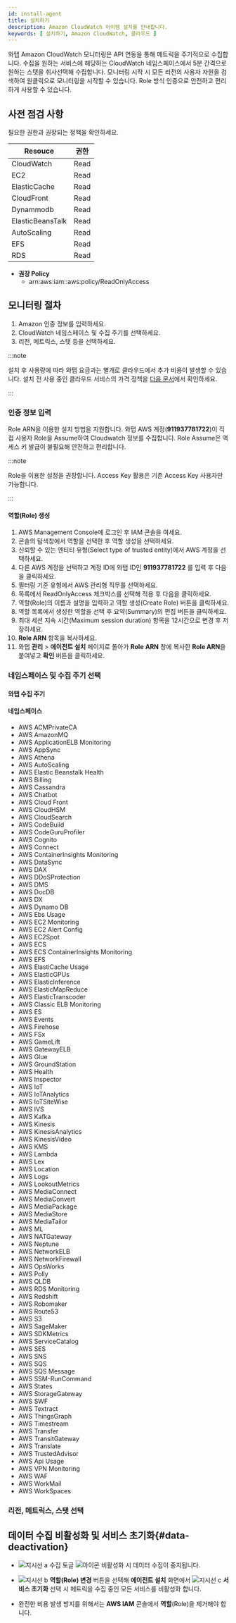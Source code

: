 ```yaml
---
id: install-agent
title: 설치하기
description: Amazon CloudWatch 아이템 설치를 안내합니다.
keywords: [ 설치하기, Amazon CloudWatch, 클라우드 ]
---
```



와탭 Amazon CloudWatch 모니터링은 API 연동을 통해 메트릭을 주기적으로 수집합니다. 수집을 원하는 서비스에 해당하는 CloudWatch 네임스페이스에서 5분 간격으로 원하는 스탯을 취사선택해 수집합니다. 모니터링 시작 시 모든 리전의 사용자 자원을 검색하여 원클릭으로 모니터링을 시작할 수 있습니다. Role 방식 인증으로 안전하고 편리하게 사용할 수 있습니다. 


<Createprojectv2 />

## 사전 점검 사항

필요한 권한과 권장되는 정책을 확인하세요.

| Resouce          | 권한 |
| ---------------- | ---- |
| CloudWatch       | Read |
| EC2              | Read |
| ElasticCache     | Read |
| CloudFront       | Read |
| Dynammodb        | Read |
| ElasticBeansTalk | Read |
| AutoScaling      | Read |
| EFS              | Read |
| RDS              | Read |

* **권장 Policy**
  * arn:aws:iam::aws:policy/ReadOnlyAccess

## 모니터링 절차

1. Amazon 인증 정보를 입력하세요.
1. CloudWatch 네임스페이스 및 수집 주기를 선택하세요.
1. 리전, 메트릭스, 스탯 등을 선택하세요.

:::note

설치 후 사용량에 따라 와탭 요금과는 별개로 클라우드에서 추가 비용이 발생할 수 있습니다. 설치 전 사용 중인 클라우드 서비스의 가격 정책을 [다음 문서](https://aws.amazon.com/ko/cloudwatch/pricing/)에서 확인하세요.

:::

### 인증 정보 입력 

Role ARN을 이용한 설치 방법을 지원합니다. 와탭 AWS 계정(**911937781722**)이 직접 사용자 Role을 Assume하여 Cloudwatch 정보를 수집합니다. Role Assume은 액세스 키 발급이 불필요해 안전하고 편리합니다.

:::note

Role을 이용한 설정을 권장합니다. Access Key 활용은 기존 Access Key 사용자만 가능합니다.

:::

#### 역할(Role) 생성

<ImgLang img='cloudwatch-auth-role.png' desc='Amazon Cloudwatch - role' />

1. AWS Management Console에 로그인 후 IAM 콘솔을 여세요.
1. 콘솔의 탐색창에서 역할을 선택한 후 역할 생성을 선택하세요. 
1. 신뢰할 수 있는 엔티티 유형(Select type of trusted entity)에서 AWS 계정을 선택하세요. 
1. 다른 AWS 계정을 선택하고 계정 ID에 와탭 ID인 **911937781722** 를 입력 후 다음을 클릭하세요.
1. 필터링 기준 유형에서 AWS 관리형 직무를 선택하세요. 
1. 목록에서 ReadOnlyAccess 체크박스를 선택해 적용 후 다음을 클릭하세요. 
1. 역할(Role)의 이름과 설명을 입력하고 역할 생성(Create Role) 버튼을 클릭하세요. 
1. 역할 목록에서 생성한 역할을 선택 후 요약(Summary)의 편집 버튼을 클릭하세요. 
1. 최대 세션 지속 시간(Maximum session duration) 항목을 12시간으로 변경 후 저장하세요. 
1. **Role ARN** 항목을 복사하세요.
1. 와탭 **관리** > **에이전트 설치** 페이지로 돌아가 **Role** **ARN** 창에 복사한 **Role ARN**을 붙여넣고 **확인** 버튼을 클릭하세요.

### 네임스페이스 및 수집 주기 선택


<Namespacecollect />

#### 와탭 수집 주기


<Collectingperiod />

#### 네임스페이스

* AWS ACMPrivateCA
* AWS AmazonMQ
* AWS ApplicationELB Monitoring
* AWS AppSync
* AWS Athena
* AWS AutoScaling
* AWS Elastic Beanstalk Health
* AWS Billing
* AWS Cassandra
* AWS Chatbot
* AWS Cloud Front
* AWS CloudHSM
* AWS CloudSearch
* AWS CodeBuild
* AWS CodeGuruProfiler
* AWS Cognito
* AWS Connect
* AWS ContainerInsights Monitoring
* AWS DataSync
* AWS DAX
* AWS DDoSProtection
* AWS DMS
* AWS DocDB
* AWS DX
* AWS Dynamo DB
* AWS Ebs Usage
* AWS EC2 Monitoring
* AWS EC2 Alert Config
* AWS EC2Spot
* AWS ECS
* AWS ECS ContainerInsights Monitoring
* AWS EFS
* AWS ElastiCache Usage
* AWS ElasticGPUs
* AWS ElasticInference
* AWS ElasticMapReduce
* AWS ElasticTranscoder
* AWS Classic ELB Monitoring
* AWS ES
* AWS Events
* AWS Firehose
* AWS FSx
* AWS GameLift
* AWS GatewayELB
* AWS Glue
* AWS GroundStation
* AWS Health
* AWS Inspector
* AWS IoT
* AWS IoTAnalytics
* AWS IoTSiteWise
* AWS IVS
* AWS Kafka
* AWS Kinesis
* AWS KinesisAnalytics
* AWS KinesisVideo
* AWS KMS
* AWS Lambda
* AWS Lex
* AWS Location
* AWS Logs
* AWS LookoutMetrics
* AWS MediaConnect
* AWS MediaConvert
* AWS MediaPackage
* AWS MediaStore
* AWS MediaTailor
* AWS ML
* AWS NATGateway
* AWS Neptune
* AWS NetworkELB
* AWS NetworkFirewall
* AWS OpsWorks
* AWS Polly
* AWS QLDB
* AWS RDS Monitoring
* AWS Redshift
* AWS Robomaker
* AWS Route53
* AWS S3
* AWS SageMaker
* AWS SDKMetrics
* AWS ServiceCatalog
* AWS SES
* AWS SNS
* AWS SQS
* AWS SQS Message
* AWS SSM-RunCommand
* AWS States
* AWS StorageGateway
* AWS SWF
* AWS Textract
* AWS ThingsGraph
* AWS Timestream
* AWS Transfer
* AWS TransitGateway
* AWS Translate
* AWS TrustedAdvisor
* AWS Api Usage
* AWS VPN Monitoring
* AWS WAF
* AWS WorkMail
* AWS WorkSpaces

### 리전, 메트릭스, 스탯 선택


<Regionmetricstats />

<ImgLang img='amazon_cloudwatch_setup_dialog_2nd.png' desc='Amazon Cloudwatch - Region,Metric,Stats' />

## 데이터 수집 비활성화 및 서비스 초기화{#data-deactivation}

<ImgLang img='amazon-cloudwatch-deact.png' desc='비활성화 및 서비스 초기화 sc' />

* ![지시선 a](/img/char-a.svg) 수집 토글 ![아이콘](/img/ic-toggle-off.svg) 비활성화 시 데이터 수집이 중지됩니다.

* ![지시선 b](/img/char-b.svg) **역할(Role) 변경** 버튼을 선택해 **에이전트 설치** 화면에서 ![지시선 c](/img/char-c.svg) **서비스 초기화** 선택 시 메트릭을 수집 중인 모든 서비스를 비활성화 합니다.

* 완전한 비용 발생 방지를 위해서는 **AWS IAM** 콘솔에서 **역할**(Role)을 제거해야 합니다.